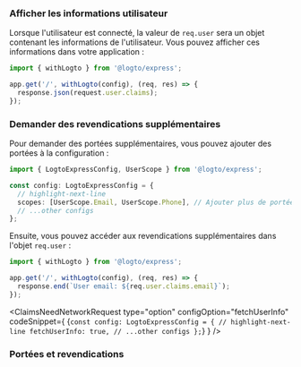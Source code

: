 

### Afficher les informations utilisateur

Lorsque l'utilisateur est connecté, la valeur de `req.user` sera un objet contenant les informations de l'utilisateur. Vous pouvez afficher ces informations dans votre application :

```ts title="app.ts"
import { withLogto } from '@logto/express';

app.get('/', withLogto(config), (req, res) => {
  response.json(request.user.claims);
});
```

### Demander des revendications supplémentaires

<FindUserInfoMissing method="req.user" />

<ScopesAndClaimsIntroduction />

Pour demander des portées supplémentaires, vous pouvez ajouter des portées à la configuration :

```ts title="app.ts"
import { LogtoExpressConfig, UserScope } from '@logto/express';

const config: LogtoExpressConfig = {
  // highlight-next-line
  scopes: [UserScope.Email, UserScope.Phone], // Ajouter plus de portées si nécessaire
  // ...other configs
};
```

Ensuite, vous pouvez accéder aux revendications supplémentaires dans l'objet `req.user` :

```ts title="app.ts"
import { withLogto } from '@logto/express';

app.get('/', withLogto(config), (req, res) => {
  response.end(`User email: ${req.user.claims.email}`);
});
```

<ClaimsNeedNetworkRequest
  type="option"
  configOption="fetchUserInfo"
  codeSnippet={
    <CodeBlock language="ts" title="app.ts">{`const config: LogtoExpressConfig = {
  // highlight-next-line
  fetchUserInfo: true,
  // ...other configs
};`}</CodeBlock>
  }
/>

### Portées et revendications

<ScopesAndClaims />

